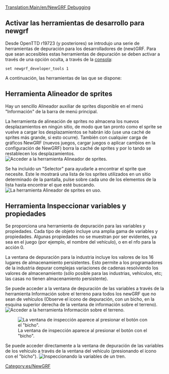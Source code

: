 [[Translation:Main/en/NewGRF Debugging]]{{en/-}}{{es/Tabla de contenido}}

{{es/Disponibilidad|1.1}}

== Activar las herramientas de desarrollo para newgrf ==
Desde OpenTTD r19723 (y posteriores) se introdujo una serie de herramientas de depuración para los desarrolladores de (new)GRF. Para que sean accesibles estas herramientas de depuración se deben activar a través de una opción oculta, a través de la [[Main/es/Consola|consola]]:
<pre>
set newgrf_developer_tools 1
</pre>

A continuación, las herramientas de las que se dispone:

==Herramienta Alineador de sprites==
Hay un sencillo Alineador auxiliar de sprites disponible en el menú "Información" de la barra de menú principal.

La herramienta de alineación de sprites no almacena los nuevos desplazamientos en ningún sitio, de modo que tan pronto como el sprite se vuelve a cargar los desplazamientos se habrán ido (use una caché de sprites más grande, si esto ocurre). También con cualquier carga de gráficos NewGRF (nuevos juegos, cargar juegos o aplicar cambios en la configuración de NewGRF) borra la caché de sprites y por lo tando se restablecen los desplazamientos.
[[File:es/sprite aligner 1.png|frame|none|Acceder a la herramienta Alineador de sprites.]]

Se ha incluido un "Selector" para ayudarle a encontrar el sprite que necesite. Este le mostrará una lista de los sprites utilizados en un sitio determinado de la pantalla, pulse sobre cada uno de los elementos de la lista hasta encontrar el que esté buscando.
[[File:es/sprite aligner 2.png|frame|none|La herramienta Alineador de sprites en uso.]]

== Herramienta Inspeccionar variables y propiedades ==
Se proporciona una herramienta de depuración para las variables y propiedades. Cada tipo de objeto incluye una amplia gama de variables y propiedades. Algunas propiedades no se muestran por ser evidentes, ya sea en el juego (por ejemplo, el nombre del vehículo), o en el nfo para la acción 0.

La ventana de depuración para la industria incluye los valores de los 16 lugares de almacenamiento persistentes. Esto permite a los programadores de la industria depurar complejas variaciones de cadenas resolviendo los valores de almacenamiento (sólo posible para las industrias, vehículos, etc; las casas no tienen almacenamiento persistente).

Se puede acceder a la ventana de depuración de las variables a través de la herramienta Información sobre el terreno para todos los newGRF que no sean de vehículos (Observe el icono de depuración, con un bicho, en la esquina superior derecha de la ventana de información sobre el terreno).
[[File:es/variable debug1.png|frame|none|Acceder a la herramienta Información sobre el terreno.]]

[[File:es/variable debug2.png|frame|none|La ventana de inspección aparece al presionar el botón con el "bicho".]]

Se puede acceder directamente a la ventana de depuración de las variables de los vehículo a través de la ventana del vehículo (presionando el icono con el "bicho").
[[File:es/vehicle debug.png|frame|none|Inspeccionando la variables de un tren.]]

[[Category:es/NewGRF]]